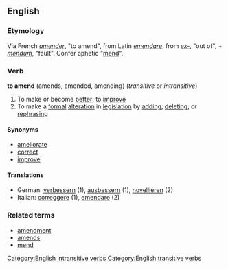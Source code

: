 ==English==
===Etymology===
Via French ''[[amender]]'', "to amend", from Latin ''[[emendare]]'', from ''[[ex-]]'', "out of", + ''[[mendum]]'', "fault". Confer aphetic "[[mend]]".
=== Verb ===
'''to amend''' (amends, amended, amending) (''transitive'' or ''intransitive'')
# To make or become [[better]]; to [[improve]]
# To make a [[formal]] [[alteration]] in [[legislation]] by [[adding]], [[deleting]], or [[rephrasing]]
====Synonyms====
*[[ameliorate]]
*[[correct]]
*[[improve]]
====Translations====
*German: [[verbessern]] (1), [[ausbessern]] (1), [[novellieren]] (2)
*Italian: [[correggere]] (1), [[emendare]] (2)

===Related terms===
*[[amendment]]
*[[amends]]
*[[mend]]
[[Category:English intransitive verbs]]
[[Category:English transitive verbs]]